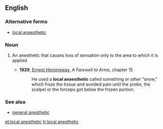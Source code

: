 ==English==

===Alternative forms===
*[[local anaesthetic]]

===Noun===
{{wikipedia}}
{{en-noun|head=[[local]] [[anesthetic]]}}

# {{context|medicine|lang=en}} An anesthetic that causes loss of sensation only to the area to which it is applied
#* '''1929''', [[w:Ernest Hemingway|Ernest Hemingway]], ''A Farewell to Arms'', chapter 15
#*: He used a '''local anaesthetic''' called something or other "snow," which froze the tissue and avoided pain until the probe, the scalpel or the forceps got below the frozen portion.

===See also===
*[[general anesthetic]]

[[et:local anesthetic]]
[[tr:local anesthetic]]
